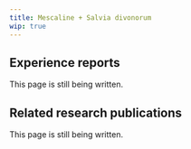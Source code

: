 ---
title: Mescaline + Salvia divonorum
wip: true
---

## Experience reports

This page is still being written.

## Related research publications

This page is still being written.


